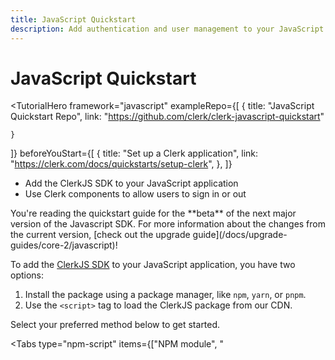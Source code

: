 ```yaml
---
title: JavaScript Quickstart
description: Add authentication and user management to your JavaScript app with Clerk.
---
```


# JavaScript Quickstart

<TutorialHero
  framework="javascript"
  exampleRepo={[
    {
      title: "JavaScript Quickstart Repo",
      link: "https://github.com/clerk/clerk-javascript-quickstart"

    }
  ]}
  beforeYouStart={[
    {
      title: "Set up a Clerk application",
      link: "https://clerk.com/docs/quickstarts/setup-clerk",
    },
  ]}
>

- Add the ClerkJS SDK to your JavaScript application
- Use Clerk components to allow users to sign in or out

</TutorialHero>

<Callout type='info'>
  You're reading the quickstart guide for the **beta** of the next major version of the Javascript SDK. For more information about the changes from the current version, [check out the upgrade guide](/docs/upgrade-guides/core-2/javascript)!
</Callout>

To add the [ClerkJS SDK](/docs/references/javascript/overview) to your JavaScript application, you have two options:

1. Install the package using a package manager, like `npm`, `yarn`, or `pnpm`.
2. Use the `<script>` tag to load the ClerkJS package from our CDN.

Select your preferred method below to get started.

<Tabs type="npm-script" items={["NPM module", "<script>"]}>
  {/* NPM module tab */}
  <Tab>
    <Steps>
      ### Set up a JavaScript application using Vite

      To install the ClerkJS SDK, you will need to use a bundler like [Vite](https://vitejs.dev/) or [Webpack](https://webpack.js.org/) to use this method.

      For the sake of this guide, scaffold your new JavaScript application using [Vite](https://vitejs.dev/guide/#scaffolding-your-first-vite-project). From the prompts, choose the **Vanilla** framework, and then choose the **JavaScript** variant.

      <CodeBlockTabs type="installer" options={["npm", "yarn", "pnpm"]}>
        ```bash filename="terminal"
        npm create vite@latest clerk-javascript
        cd clerk-javascript
        npm install
        npm run dev
        ```

        ```bash filename="terminal"
        yarn create vite clerk-javascript
        cd clerk-javascript
        yarn install
        yarn dev
        ```

        ```bash filename="terminal"
        pnpm create vite clerk-javascript
        cd clerk-javascript
        pnpm install
        pnpm dev
        ```
      </CodeBlockTabs>

      ### Install `@clerk/clerk-js`

      At the root of your project, install the ClerkJS package using your package manager of choice:

      <CodeBlockTabs type="installer" options={["npm", "yarn", "pnpm"]}>
        ```bash filename="terminal"
        npm install @clerk/clerk-js
        ```

        ```bash filename="terminal"
        yarn add @clerk/clerk-js
        ```

        ```bash filename="terminal"
        pnpm add @clerk/clerk-js
        ```
      </CodeBlockTabs>

      ### Set environment variables

      It's recommended to use environment variables to store your Clerk **Publishable Key**. A common way to use environment variables in a JavaScript project is by putting the values in an `.env` file and then loading them into your application using a package like [`dotenv`](https://www.npmjs.com/package/dotenv). However, when using Vite, environment variables stored in an `.env` file at the project root are automatically exposed through the [`import.meta.env` object](https://vitejs.dev/guide/env-and-mode.html#env-variables).

      1. Create an `.env` file at the root of your project, and add your Clerk **Publishable Key**. If you're signed into Clerk, the `.env` snippet below will contain your key. Otherwise, you can copy it from the Clerk Dashboard by navigating to the [**API Keys**](https://dashboard.clerk.com/last-active?path=api-keys) page.

        <InjectKeys>
          ```env filename=".env"
          VITE_CLERK_PUBLISHABLE_KEY={{pub_key}}
          ```
        </InjectKeys>

      2. In your `main.js` file, import the publishable key using Vite's `import.meta.env` object.

      ```js filename="main.js"
      const clerkPubKey = import.meta.env.VITE_CLERK_PUBLISHABLE_KEY;
      ```

      ### Initialize ClerkJS

      To initialize the ClerkJS SDK, import the `Clerk` class and instantiate it with your **Publishable Key**. Then, call the `load()` method to initialize ClerkJS.

      ```js filename="main.js"
      import Clerk from "@clerk/clerk-js";

      const clerkPubKey = import.meta.env.VITE_CLERK_PUBLISHABLE_KEY;

      const clerk = new Clerk(clerkPubKey);
      await clerk.load({
        // Set load options here
      });
      ```

      <Callout type="info">
        Calling the `load()` method initializes ClerkJS. For more information on the `load()` method and what options you can pass to it, check out the [reference documentation](/docs/references/javascript/clerk/clerk#load).
      </Callout>

      ### Allow users to sign in and out

      Clerk's [prebuilt components](/docs/components/overview) are the easiest way to add authentication and user management to your application. They come styled out of the box and are customizable to fit your application's design.

      To get started, you will use:

      - [`<SignIn />`](/docs/components/authentication/sign-in): renders a user interface for signing in.
      - [`<UserButton />`](/docs/components/user/user-button): shows the avatar from the account the user is signed in with. When clicked, it opens a dropdown menu with options to sign out.

      <Tabs items={["index.js", "index.html"]}>
        <Tab>
          ```js filename="main.js"
          import Clerk from "@clerk/clerk-js";

          const clerkPubKey = import.meta.env.VITE_CLERK_PUBLISHABLE_KEY;

          const clerk = new Clerk(clerkPubKey);
          await clerk.load();

          if (clerk.user) {
            document.getElementById("app").innerHTML = `
              <div id="user-button"></div>
            `;

            const userButtonDiv =
              document.getElementById("user-button");

            clerk.mountUserButton(userButtonDiv);
          } else {
            document.getElementById("app").innerHTML = `
              <div id="sign-in"></div>
            `;

            const signInDiv =
              document.getElementById("sign-in");

            clerk.mountSignIn(signInDiv);
          }
          ```
          </Tab>

          <Tab>
          ```html filename="index.html"
          <!doctype html>
          <html lang="en">
            <head>
              <meta charset="UTF-8" />
              <link rel="icon" type="image/svg+xml" href="/vite.svg" />
              <meta name="viewport" content="width=device-width, initial-scale=1.0" />
              <title>Vite App</title>
            </head>
            <body>
              <div id="app"></div>
              <script type="module" src="/main.js"></script>
            </body>
          </html>
          ```
          </Tab>

        </Tabs>
    </Steps>
  </Tab>

  {/* <script> tag tab */}
  <Tab>
    <Steps>
      ### Add the ClerkJS package using a `<script>` tag

      This `<script>` tag will load the ClerkJS package from our CDN and initialize it with your Clerk **Publishable Key** and **Frontend API URL**. It should be placed before any other `<script>` tags that use ClerkJS.

      1. Navigate to the [Clerk Dashboard](https://dashboard.clerk.com/last-active?path=api-keys) and select your application.
      2. In the navigation sidebar, select **API Keys**.
      3. In the **Quick Copy** section, select **JavaScript** from the dropdown menu.
      4. Copy the `<script>` tag and paste it into your HTML file.

      It should look something like this:

      <InjectKeys>

      ```html filename="index.html"
        <script
          async
          crossorigin="anonymous"
          data-clerk-publishable-key={{pub_key}}
          src="https://[your-domain].clerk.accounts.dev/npm/@clerk/clerk-js@latest/dist/clerk.browser.js"
          type="text/javascript"
        ></script>
      ```

      </InjectKeys>

      In the `<script>` tag, the `onload` attribute is used to call the `load()` method when the ClerkJS package is loaded. This is necessary to initialize ClerkJS. For more information on the `load()` method and what options you can pass to it, check out the [reference documentation](/docs/references/javascript/clerk/clerk#load).

      ### Listen for the `load` event

      After the ClerkJS package is loaded, you can listen for the `load` event to ensure that ClerkJS is ready to use.

      Below the `<script>` tag that initializes ClerkJS, add another `<script>` tag to listen for the `load` event:

      ```html filename="index.html"
      <script>
        window.addEventListener("load", async function () {
          await Clerk.load();

          console.log("ClerkJS is loaded");
        });
      </script>
      ```

      ### Allow users to sign in or out

      Clerk's [prebuilt components](/docs/components/overview) are the easiest way to add authentication and user management to your application. They come styled out of the box and are customizable to fit your application's design.

      To get started, you will use:

      - [`<SignIn />`](/docs/components/authentication/sign-in): renders a user interface for signing in.
      - [`<UserButton />`](/docs/components/user/user-button): shows the avatar from the account the user is signed in with. When clicked, it opens a dropdown menu with options to sign out.

      <InjectKeys>

      ```html filename="index.html"
      <div id="app"></div>

      <script
        async
        crossorigin="anonymous"
        data-clerk-publishable-key={{pub_key}}
        src="https://[your-domain].clerk.accounts.dev/npm/@clerk/clerk-js@latest/dist/clerk.browser.js"
        type="text/javascript"
      ></script>

      <script>
        window.addEventListener("load", async function () {
          await Clerk.load();

          if (Clerk.user) {
            document.getElementById("app").innerHTML = `
              <div id="user-button"></div>
            `;

            const userButtonDiv = document.getElementById("user-button");

            Clerk.mountUserButton(userButtonDiv);
          } else {
            document.getElementById("app").innerHTML = `
              <div id="sign-in"></div>
            `;

            const signInDiv = document.getElementById("sign-in");

            Clerk.mountSignIn(signInDiv);
          }
        });
      </script>
      ```

      </InjectKeys>
    </Steps>
  </Tab>
</Tabs>

### More resouces

<div className="container mx-auto my-4">
  <div className="grid grid-cols-1 gap-6 md:grid-cols-2">
    <Cards title="Clerk Class Reference" description="Learn more about the Clerk class and how to use it." link="/docs/references/javascript/clerk/clerk" cta="Learn More" />

    <Cards title="Authentication Components" description="Learn more about all our authentication components." link="/docs/references/javascript/clerk/clerk#components" cta="Learn More" />

    <Cards title="Customization & Localization" description="Learn how to customize and localize the Clerk components." link="/docs/components/customization/overview" cta="Learn More" />
  </div>
</div>
